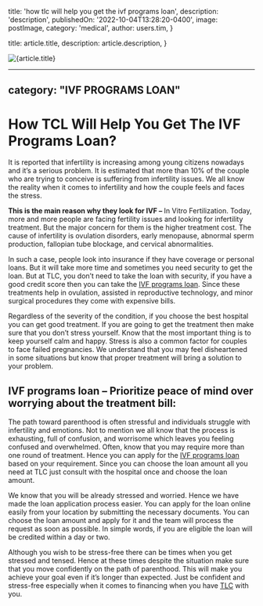 
  title: 'how tlc will help you get the ivf programs loan',
  description: 'description',
  publishedOn: '2022-10-04T13:28:20-0400',
  image: postImage,
  category: 'medical',
  author: users.tim,
}

  title: article.title,
  description: article.description,
}


<Image src={postImage} alt={article.title} />

---
category: "IVF PROGRAMS LOAN"
---

# How TCL Will Help You Get The IVF Programs Loan?

It is reported that infertility is increasing among young citizens nowadays and it’s a serious problem. It is estimated that more than 10% of the couple who are trying to conceive is suffering from infertility issues. We all know the reality when it comes to infertility and how the couple feels and faces the stress.

**This is the main reason why they look for IVF –** In Vitro Fertilization. Today, more and more people are facing fertility issues and looking for infertility treatment. But the major concern for them is the higher treatment cost. The cause of infertility is ovulation disorders, early menopause, abnormal sperm production, fallopian tube blockage, and cervical abnormalities.

In such a case, people look into insurance if they have coverage or personal loans. But it will take more time and sometimes you need security to get the loan. But at TLC, you don’t need to take the loan with security, if you have a good credit score then you can take the [IVF programs loan](https://tlc.com.au/things-to-keep-in-mind-before-taking-ivf-programs-loan/). Since these treatments help in ovulation, assisted in reproductive technology, and minor surgical procedures they come with expensive bills.

Regardless of the severity of the condition, if you choose the best hospital you can get good treatment. If you are going to get the treatment then make sure that you don’t stress yourself. Know that the most important thing is to keep yourself calm and happy. Stress is also a common factor for couples to face failed pregnancies. We understand that you may feel disheartened in some situations but know that proper treatment will bring a solution to your problem.

## IVF programs loan – Prioritize peace of mind over worrying about the treatment bill:

The path toward parenthood is often stressful and individuals struggle with infertility and emotions. Not to mention we all know that the process is exhausting, full of confusion, and worrisome which leaves you feeling confused and overwhelmed. Often, know that you may require more than one round of treatment. Hence you can apply for the [IVF programs loan](https://medical.tlc.com.au/ivf-programs/) based on your requirement. Since you can choose the loan amount all you need at TLC just consult with the hospital once and choose the loan amount.

We know that you will be already stressed and worried. Hence we have made the loan application process easier. You can apply for the loan online easily from your location by submitting the necessary documents. You can choose the loan amount and apply for it and the team will process the request as soon as possible. In simple words, if you are eligible the loan will be credited within a day or two.

Although you wish to be stress-free there can be times when you get stressed and tensed. Hence at these times despite the situation make sure that you move confidently on the path of parenthood. This will make you achieve your goal even if it’s longer than expected. Just be confident and stress-free especially when it comes to financing when you have [TLC](https://tlc.com.au/) with you.
